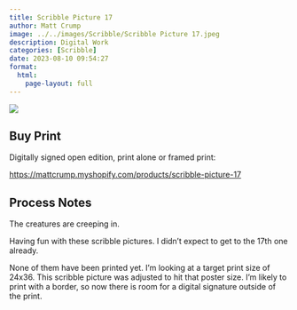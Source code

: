 ```yaml
---
title: Scribble Picture 17
author: Matt Crump
image: ../../images/Scribble/Scribble Picture 17.jpeg
description: Digital Work
categories: [Scribble]
date: 2023-08-10 09:54:27
format:
  html:
    page-layout: full
---
```


![](../../images/Scribble/Scribble Picture 17.jpeg)

## Buy Print

Digitally signed open edition, print alone or framed print:

<https://mattcrump.myshopify.com/products/scribble-picture-17>

## Process Notes

The creatures are creeping in.

Having fun with these scribble pictures. I didn't expect to get to the 17th one already.

None of them have been printed yet. I'm looking at a target print size of 24x36. This scribble picture was adjusted to hit that poster size. I'm likely to print with a border, so now there is room for a digital signature outside of the print. 

